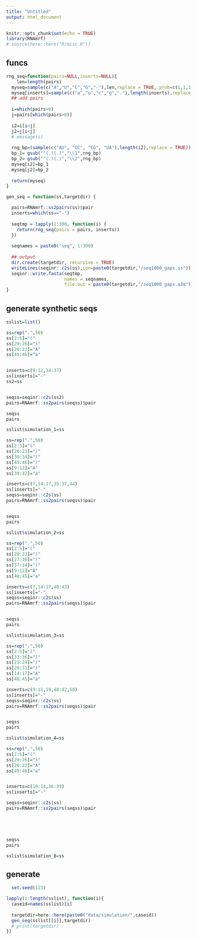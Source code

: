 ```yaml
---
title: "Untitled"
output: html_document
---
```


```r
knitr::opts_chunk$set(echo = TRUE)
library(RNAmrf)
# source(here::here("R/misc.R"))
```

## funcs

```r
rng_seq=function(pairs=NULL,inserts=NULL){
    len=length(pairs)
  myseq=sample(c("A","U","C","G","-"),len,replace = TRUE, prob=c(1,1,1,1,0.4/0.6))
  myseq[inserts]=sample(c("a","u","c","g","."),length(inserts),replace = TRUE, prob=c(1,1,1,1,3))
  ## add pairs
  
  i=which(pairs>0)
  j=pairs[which(pairs>0)]
  
  i2=i[i<j]
  j2=j[i<j]
  # message(i)
  
  rng_bp=(sample(c("AU", "GC", "CG", "UA"),length(i2),replace = TRUE))
  bp_1= gsub("^(.)(.)","\\1",rng_bp)
  bp_2= gsub("^(.)(.)","\\2",rng_bp)
  myseq[i2]=bp_1
  myseq[j2]=bp_2
  
  return(myseq)
}

gen_seq = function(ss,targetdir) {

  pairs=RNAmrf::ss2pairs(ss)$pair
  inserts=which(ss=="-")
  
  seqtmp = lapply(1:300, function(i) {
    return(rng_seq(pairs = pairs, inserts))
  })
  
  seqnames = paste0("seq", 1:300)
  
  ## output
  dir.create(targetdir, recursive = TRUE)
  writeLines(seqinr::c2s(ss),con=paste0(targetdir,"/seq1000_gaps.ss"))
  seqinr::write.fasta(seqtmp,
                      names = seqnames,
                      file.out = paste0(targetdir,"/seq1000_gaps.a2m"))
}

```


## generate synthetic seqs

```r
sslist=list()
```

```r

ss=rep(".",50)
ss[2:5]="("
ss[29:26]=")"
ss[20:23]="A"
ss[49:46]="a"


inserts=c(9:12,34:37)
ss[inserts]="-"
ss2=ss


seqss=seqinr::c2s(ss2)
pairs=RNAmrf::ss2pairs(seqss)$pair

seqss
pairs

sslist$simulation_1=ss
```

```r

ss=rep(".",50)
ss[2:5]="("
ss[20:23]=")"
ss[30:34]="("
ss[49:46]=")"
ss[9:12]="A"
ss[39:42]="a"

inserts=c(7,14:17,35:37,44)
ss[inserts]="-"
seqss=seqinr::c2s(ss)
pairs=RNAmrf::ss2pairs(seqss)$pair


seqss
pairs

sslist$simulation_2=ss
```


```r

ss=rep(".",50)
ss[2:5]="("
ss[20:23]=")"
ss[27:30]="("
ss[37:34]=")"
ss[9:12]="A"
ss[48:45]="a"

inserts=c(7,14:17,40:43)
ss[inserts]="-"
seqss=seqinr::c2s(ss)
pairs=RNAmrf::ss2pairs(seqss)$pair


seqss
pairs

sslist$simulation_3=ss
```


```r

ss=rep(".",50)
ss[2:5]="("
ss[33:36]=")"
ss[21:24]="("
ss[28:31]=")"
ss[14:17]="A"
ss[48:45]="a"

inserts=c(9:11,19,40:42,50)
ss[inserts]="-"
seqss=seqinr::c2s(ss)
pairs=RNAmrf::ss2pairs(seqss)$pair


seqss
pairs

sslist$simulation_4=ss
```


```r

ss=rep(".",50)
ss[2:5]="("
ss[29:26]=")"
ss[20:23]="A"
ss[49:46]="a"


inserts=c(10:14,36:39)
ss[inserts]="-"

seqss=seqinr::c2s(ss)
pairs=RNAmrf::ss2pairs(seqss)$pair





seqss
pairs

sslist$simulation_8=ss

```


## generate
```r
  set.seed(123)

lapply(1:length(sslist), function(i){
  caseid=names(sslist)[i]
  
  targetdir=here::here(paste0("data/simulation/",caseid))
  gen_seq(sslist[[i]],targetdir)
  # print(targetdir)
})




```


